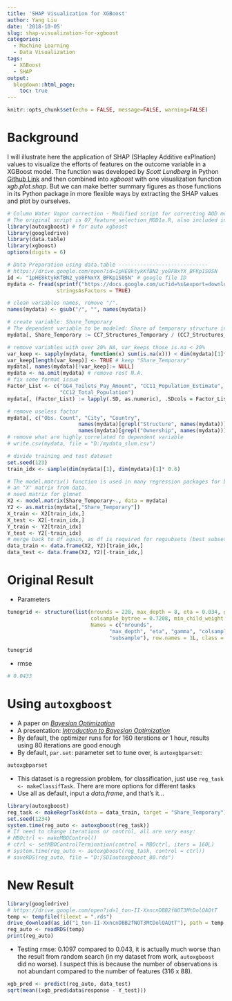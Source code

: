 ```yaml
---
title: 'SHAP Visualization for XGBoost'
author: Yang Liu
date: '2018-10-05'
slug: shap-visualization-for-xgboost
categories:
  - Machine Learning
  - Data Visualization
tags:
  - XGBoost
  - SHAP
output:
  blogdown::html_page:
    toc: true
---
```



```r
knitr::opts_chunk$set(echo = FALSE, message=FALSE, warning=FALSE)
```
# Background
I will illustrate here the application of SHAP (SHapley Additive exPlnation) values to visualize the efforts of features on the outcome variable in a XGBoost model.
The function was developed by _Scott Lundberg_ in Python [Github Link](https://github.com/slundberg/shap) and then combined into _xgboost_ with one visualization function _xgb.plot.shap_. But we can make better summary figures as those functions in its Python package in more flexible ways by extracting the SHAP values and plot by ourselves. 

```r
# Column Water Vapor correction - Modified script for correcting AOD measurements 
# The original script is 07_feature_selection_MOD1a.R, also included in this repo.
library(autoxgboost) # for auto xgboost
library(googledrive)
library(data.table)
library(xgboost)
options(digits = 6)
```

```r
# Data Preparation using data.table -----------------------------
# https://drive.google.com/open?id=1pHE8ktykKfBN2_yo8FNxYX_BFKp1S0SN
id <- "1pHE8ktykKfBN2_yo8FNxYX_BFKp1S0SN" # google file ID
mydata <- fread(sprintf("https://docs.google.com/uc?id=%s&export=download", id),
                stringsAsFactors = TRUE)

# clean variables names, remove "/".
names(mydata) <- gsub("/", "", names(mydata)) 

# create variable: Share_Temporary
# The dependent variable to be modeled: Share of temporary structure in slums
mydata[, Share_Temporary := CC7_Structures_Temporary / (CC7_Structures_Temporary + CC6_Structures_Permanent)]

# remove variables with over 20% NA, var_keeps those is.na < 20%
var_keep <- sapply(mydata, function(x) sum(is.na(x))) < dim(mydata)[1]*0.2
var_keep[length(var_keep)] <- TRUE # keep "Share_Temporary"
mydata[, names(mydata)[!var_keep]:= NULL]
mydata <- na.omit(mydata) # remove rest N.A.
# fix some format issue
Factor_List <- c("GG4_Toilets_Pay_Amount", "CC11_Population_Estimate", "CC10_Household_Size",
                 "CC12_Total_Population")
mydata[, (Factor_List) := lapply(.SD, as.numeric), .SDcols = Factor_List]

# remove useless factor
mydata[, c("Obs. Count", "City", "Country",
                       names(mydata)[grepl("Structure", names(mydata))],
                       names(mydata)[grepl("Ownership", names(mydata))]):=NULL]
# remove what are highly correlated to dependent variable
# write.csv(mydata, file = "D:/mydata_slum.csv")

# divide training and test dataset
set.seed(123)
train_idx <- sample(dim(mydata)[1], dim(mydata)[1]* 0.6)

# The model.matrix() function is used in many regression packages for building 
# an "X" matrix from data.
# need matrix for glmnet
X2 <- model.matrix(Share_Temporary~., data = mydata)
Y2 <- as.matrix(mydata[,"Share_Temporary"])
X_train <- X2[train_idx,]
X_test <- X2[-train_idx,]
Y_train <- Y2[train_idx]
Y_test <- Y2[-train_idx]
# merge back to df again, as df is required for regsubsets (best subset)
data_train <- data.frame(X2, Y2)[train_idx,] 
data_test <- data.frame(X2, Y2)[-train_idx,] 
```

# Original Result  
* Parameters  
```r
tunegrid <- structure(list(nrounds = 228, max_depth = 8, eta = 0.034, gamma = 0, 
                           colsample_bytree = 0.7208, min_child_weight = 7, subsample = 0.7017), 
                           Names = c("nrounds", 
                                 "max_depth", "eta", "gamma", "colsample_bytree", "min_child_weight", 
                                 "subsample"), row.names = 1L, class = "data.frame")

tunegrid
```
* rmse   
```r
# 0.0433
```

# Using `autoxgboost` 
* A paper on _[Bayesian Optimization](https://arxiv.org/pdf/1807.02811.pdf)_  
* A presentation: _[Introduction to Bayesian Optimization](http://gpss.cc/gpmc17/slides/LancasterMasterclass_1.pdf)_  
* By default, the optimizer runs for for 160 iterations or 1 hour, results using 80 iterations are good enough    
* By default, `par.set`: parameter set to tune over, is `autoxgbparset`:  
```r
autoxgbparset
```
* This dataset is a regression problem, for classification, just use `reg_task <- makeClassifTask`. There are more options for different tasks  
* Use all as default, input a _data.frame_, and that's it...   
```r
library(autoxgboost)
reg_task <- makeRegrTask(data = data_train, target = "Share_Temporary")
set.seed(1234)
system.time(reg_auto <- autoxgboost(reg_task))
# If need to change iterations or control, all are very easy:
# MBOctrl <- makeMBOControl()
# ctrl <- setMBOControlTermination(control = MBOctrl, iters = 160L)
# system.time(reg_auto <- autoxgboost(reg_task, control = ctrl))
# saveRDS(reg_auto, file = "D:/SDIautoxgboost_80.rds")
```
 

# New Result 
```r
library(googledrive)
# https://drive.google.com/open?id=1_ton-II-XxncnDBB2fNOT3MtDolOAQtT
temp <- tempfile(fileext = ".rds")
drive_download(as_id("1_ton-II-XxncnDBB2fNOT3MtDolOAQtT"), path = temp, overwrite = T)
reg_auto <- readRDS(temp)
print(reg_auto)
```
* Testing rmse: 0.1097 compared to 0.043, it is actually much worse than the result from random search (in my dataset from work, `autoxgboost` did no worse). I suspect this is because the number of observations is not abundant compared to the number of features (316 x 88).
```r
xgb_pred <- predict(reg_auto, data_test) 
sqrt(mean((xgb_pred$data$response - Y_test))) 

```
